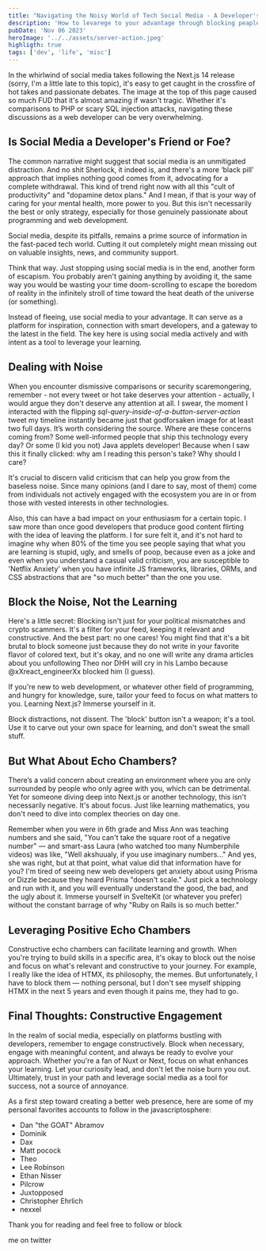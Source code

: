 ```yaml
---
title: "Navigating the Noisy World of Tech Social Media - A Developer's Guide to Sanity"
description: 'How to levarege to your advantage through blocking peaple'
pubDate: 'Nov 06 2023'
heroImage: '../../assets/server-action.jpeg'
highligth: true
tags: ['dev', 'life', 'misc']
---
```



In the whirlwind of social media takes following the Next.js 14 release (sorry, I'm a little late to this topic), it's easy to get caught in the crossfire of hot takes and passionate debates. The image at the top of this page caused so much FUD that it's almost amazing if wasn't tragic. Whether it's comparisons to PHP or scary SQL injection attacks, navigating these discussions as a web developer can be very overwhelming.
## Is Social Media a Developer's Friend or Foe?

The common narrative might suggest that social media is an unmitigated distraction. And no shit Sherlock, it indeed is, and there's a more ‘black pill’ approach that implies nothing good comes from it, advocating for a complete withdrawal. This kind of trend right now with all this "cult of productivity" and "dopamine detox plans." And I mean, if that is your way of caring for your mental health, more power to you. But this isn't necessarily the best or only strategy, especially for those genuinely passionate about programming and web development. 

Social media, despite its pitfalls, remains a prime source of information in the fast-paced tech world. Cutting it out completely might mean missing out on valuable insights, news, and community support.

Think that way. Just stopping using social media is in the end, another form of escapism. You probably aren't gaining anything by avoiding it, the same way you would be wasting your time doom-scrolling to escape the boredom of reality in the infinitely stroll of time toward the heat death of the universe (or something).

Instead of fleeing, use social media to your advantage. It can serve as a platform for inspiration, connection with smart developers, and a gateway to the latest in the field. The key here is using social media actively and with intent as a tool to leverage your learning.
## Dealing with Noise

When you encounter dismissive comparisons or security scaremongering, remember - not every tweet or hot take deserves your attention - actually, I would argue they don't deserve any attention at all. I swear, the moment I interacted with the flipping _sql-query-inside-of-a-button-server-action_ tweet my timeline instantly became just that godforsaken image for at least two full days. It’s worth considering the source. Where are these concerns coming from? Some well-informed people
that ship this technology every day? Or some (I kid you not) Java applets developer! Because when I saw this it finally clicked: why am I reading this person's take? Why should I care?

It's crucial to discern valid criticism that can help you grow from the baseless noise. Since many opinions (and I dare to say, most of them) come from individuals not actively engaged with the ecosystem you are in or from those with vested interests in other technologies. 

Also, this can have a bad impact on your enthusiasm for a certain topic. I saw more than once good developers that produce good content flirting with the idea of leaving the platform. I for sure felt it, and it's not hard to imagine why when 80% of the time you see people saying that what you are learning is stupid, ugly, and smells of poop, because even as a joke and even when you understand a casual valid criticism, you are susceptible to 'Netflix Anxiety' when you have infinite JS frameworks, libraries, ORMs, and CSS abstractions that are "so much better" than the one you use.
## Block the Noise, Not the Learning

Here's a little secret: Blocking isn't just for your political mismatches and crypto scammers. It's a filter for your feed, keeping it relevant and constructive. And the best part: no one cares! You might find that it's a bit brutal to block someone just because they do not write in your favorite flavor of colored text, but it's okay, and no one will write any drama articles about you unfollowing Theo nor DHH will cry in his Lambo because @xXreact_engineerXx blocked him (I guess).

If you're new to web development, or whatever other field of programming, and hungry for knowledge, sure, tailor your feed to focus on what matters to you. Learning Next.js? Immerse yourself in it.

Block distractions, not dissent. The 'block' button isn't a weapon; it's a tool. Use it to carve out your own space for learning, and don't sweat the small stuff.
## But What About Echo Chambers?

There’s a valid concern about creating an environment where you are only surrounded by people who only agree with you, which can be detrimental. Yet for someone diving deep into Next.js or another technology, this isn't necessarily negative. It's about focus. Just like learning mathematics, you
don't need to dive into complex theories on day one.

Remember when you were in 6th grade and Miss Ann was teaching numbers and she said, "You can't take the square root of a negative number" — and smart-ass Laura (who watched too many Numberphile videos) was like, "Well akshuualy, if you use imaginary numbers..." And yes, she was right, but at that point, what value did that information have for you? I'm tired of seeing new web developers get anxiety about using Prisma or Dizzle because they heard Prisma "doesn't scale." Just pick a technology and run with it, and you will eventually understand the good, the bad, and the ugly about it. Immerse yourself in SvelteKit (or whatever you prefer) without the constant barrage of why "Ruby on Rails is so much better."
## Leveraging Positive Echo Chambers

Constructive echo chambers can facilitate learning and growth. When you're trying to build skills in a specific area, it's okay to block out the noise and focus on what's relevant and constructive to your journey. For example, I really like the idea of HTMX, its philosophy, the memes. But unfortunately, I have to block them — nothing personal, but I don't see myself shipping HTMX in the next 5 years and even though it pains me, they had to go.
## Final Thoughts: Constructive Engagement

In the realm of social media, especially on platforms bustling with developers, remember to engage constructively. Block when necessary, engage with meaningful content, and always be ready to evolve your approach. Whether you're a fan of Nuxt or Next, focus on what enhances your learning. Let your curiosity lead, and don't let the noise burn you out. Ultimately, trust in your path and leverage social media as a tool for success, not a source of annoyance.

As a first step toward creating a better web presence, here are some of my personal favorites accounts to follow in the javascriptosphere:

- <Link href='https://twitter.com/dan_abramov'>Dan "the GOAT" Abramov</Link>

- <Link href='https://twitter.com/TkDodo'>Dominik</Link>

- <Link href='https://twitter.com/thdxr'>Dax</Link>

- <Link href='https://twitter.com/mattpocockuk'>Matt pocock</Link>

- <Link href='https://twitter.com/t3dotgg'>Theo</Link>

- <Link href='https://twitter.com/leeerob'>Lee Robinson</Link>

- <Link href='https://twitter.com/ethanniser'>Ethan Nisser</Link>

- <Link href='https://twitter.com/pilcrowonpaper'>Pilcrow</Link>

- <Link href='https://twitter.com/juxtopposed'>Juxtopposed</Link>

- <Link href='https://twitter.com/ccccjjjjeeee'>Christopher Ehrlich</Link>

- <Link href='https://twitter.com/nexxeln'>nexxel</Link>

Thank you for reading and feel free to follow or block

<Link href='https://twitter.com/Marcus_filipus'>me</Link> on twitter
